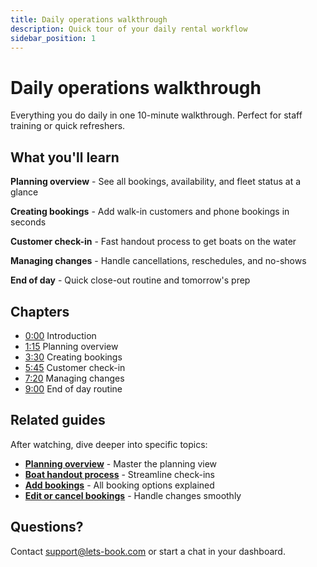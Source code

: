 ```yaml
---
title: Daily operations walkthrough
description: Quick tour of your daily rental workflow
sidebar_position: 1
---
```



# Daily operations walkthrough

<VideoPlayer videoId="VIDEO_ID_HERE" title="Daily operations walkthrough" />

Everything you do daily in one 10-minute walkthrough. Perfect for staff training or quick refreshers.

## What you'll learn

**Planning overview** - See all bookings, availability, and fleet status at a glance

**Creating bookings** - Add walk-in customers and phone bookings in seconds

**Customer check-in** - Fast handout process to get boats on the water

**Managing changes** - Handle cancellations, reschedules, and no-shows

**End of day** - Quick close-out routine and tomorrow's prep

## Chapters

- [0:00](https://www.youtube.com/watch?v=VIDEO_ID_HERE&t=0s) Introduction
- [1:15](https://www.youtube.com/watch?v=VIDEO_ID_HERE&t=75s) Planning overview
- [3:30](https://www.youtube.com/watch?v=VIDEO_ID_HERE&t=210s) Creating bookings
- [5:45](https://www.youtube.com/watch?v=VIDEO_ID_HERE&t=345s) Customer check-in
- [7:20](https://www.youtube.com/watch?v=VIDEO_ID_HERE&t=440s) Managing changes
- [9:00](https://www.youtube.com/watch?v=VIDEO_ID_HERE&t=540s) End of day routine

## Related guides

After watching, dive deeper into specific topics:

- **[Planning overview](/guides/day-to-day/planning-overview)** - Master the planning view
- **[Boat handout process](/guides/day-to-day/boat-handout-process)** - Streamline check-ins
- **[Add bookings](/guides/bookings/add-booking)** - All booking options explained
- **[Edit or cancel bookings](/guides/bookings/edit-or-cancel-a-booking)** - Handle changes smoothly

## Questions?

Contact [support@lets-book.com](mailto:support@lets-book.com) or start a chat in your dashboard.
